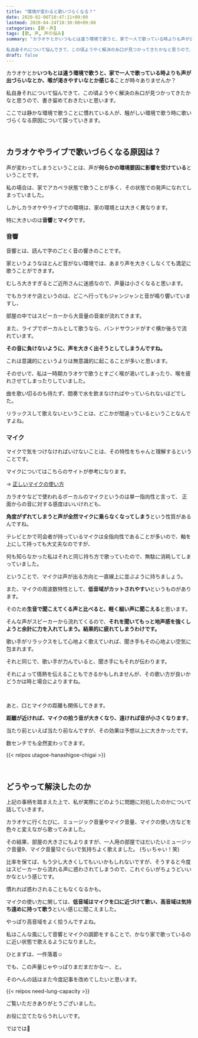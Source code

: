 ```yaml
---
title: "環境が変わると歌いづらくなる？"
date: 2020-02-06T10:47:11+09:00
lastmod: 2020-04-24T10:30:00+09:00
categories: [歌・声]
tags: [歌, 声, 声の悩み]
summary: "カラオケとかいつもとは違う環境で歌うと、家で一人で歌っている時よりも声が出づらいなとか、喉が渇きやすいなとか感じることが時々あります。

私自身それについて悩んできて、この頃ようやく解決の糸口が見つかってきたかなと思うので、書き留めておきたいと思います。"
draft: false
---
```

カラオケとか**いつもとは違う環境で歌うと、家で一人で歌っている時よりも声が出づらいなとか、喉が渇きやすいなとか感じる**ことが時々ありませんか？

私自身それについて悩んできて、この頃ようやく解決の糸口が見つかってきたかなと思うので、書き留めておきたいと思います。 
<!--more-->
ここでは静かな環境で歌うことに慣れている人が、騒がしい環境で歌う時に歌いづらくなる原因について探っていきます。

<br/>

## カラオケやライブで歌いづらくなる原因は？

声が変わってしまうということは、声が**何らかの環境要因に影響を受けている**ということです。

私の場合は、家でアカペラ状態で歌うことが多く、その状態での発声になれてしまっていました。

しかしカラオケやライブでの環境は、家の環境とは大きく異なります。 

特に大きいのは**音響**と**マイク**です。

### 音響

音響とは、読んで字のごとく音の響きのことです。

家というようなほとんど音がない環境では、あまり声を大きくしなくても満足に歌うことができます。

むしろ大きすぎるとご近所さんに迷惑なので、声量は小さくなると思います。

でもカラオケ店というのは、どこへ行ってもジャンジャンと音が鳴り響いていますし、

部屋の中ではスピーカーから大音量の音楽が流れてきます。

また、ライブでボーカルとして歌うなら、バンドサウンドがすぐ横か後ろで流れています。

**その音に負けないように、声を大きく出そうとしてしまうんですね。**

これは意識的にというよりは無意識的に起こることが多いと思います。

そのせいで、私は一時期カラオケで歌うとすごく喉が渇いてしまったり、喉を疲れさせてしまったりしていました。

曲を歌い切るのも待たず、間奏で水を飲まなければやっていられないほどでした。 

リラックスして歌えないということは、どこかが間違っているということなんですよね。

### マイク

マイクで気をつけなければいけないことは、その特性をちゃんと理解するということです。

マイクについてはこちらのサイトが参考になります。

→ [正しいマイクの使い方](https://remivoice.jp/vocal-technics/mike.html)

カラオケなどで使われるボーカルのマイクというのは単一指向性と言って、 正面からの音に対する感度はいいけれども、

**角度がずれてしまうと声が全然マイクに乗らなくなってしまう**という性質があるんですね。

テレビとかで司会者が持っているマイクは全指向性であることが多いので、軸を上にして持っても大丈夫なのですが、

何も知らなかった私はそれと同じ持ち方で歌っていたので、無駄に消耗してしまっていました。

ということで、マイクは声が出る方向と一直線上に並ぶように持ちましょう。

また、マイクの周波数特性として、**低音域がカットされやすい**というものがあります。

そのため**生音で聞こえてくる声と比べると、軽く細い声に聞こえる**と思います。

そんな声がスピーカーから流れてくるので、**それを聞いてもっと地声感を強くしようと余計に力を入れてしまう。結果的に疲れてしまうわけです。**

歌い手がリラックスをして心地よく歌えていれば、聞き手もその心地よい空気に包まれます。 

それと同じで、歌い手が力んでいると、聞き手にもそれが伝わります。

それによって情熱を伝えることもできるかもしれませんが、その歌い方が良いかどうかは時と場合によりますね。 

<br/>

あと、口とマイクの距離も関係してきます。

**距離が近ければ、マイクの拾う音が大きくなり、遠ければ音が小さくなります**。

当たり前といえば当たり前なんですが、その効果は予想以上に大きかったです。

数センチでも全然変わってきます。

{{< relpos utagoe-hanashigoe-chigai >}}

<br/>

## どうやって解決したのか
上記の事柄を踏まえた上で、私が実際にどのように問題に対処したのかについて話していきます。

カラオケに行くたびに、ミュージック音量やマイク音量、マイクの使い方などを色々と変えながら歌ってみました。

その結果、部屋の大きさにもよりますが、一人用の部屋ではだいたいミュージック音量9、マイク音量12ぐらいで気持ちよく歌えました。
(ちぃちゃい！笑)

比率を保てば、もう少し大きくしてもいいかもしれないですが、そうすると今度はスピーカーから流れる声に惑わされてしまうので、これぐらいがちょうどいいかなという感じです。

慣れれば惑わされることもなくなるかも。

マイクの使い方に関しては、**低音域はマイクを口に近づけて歌い、高音域は気持ち遠めに持って歌う**といい感じに聞こえました。

やっぱり高音域をよく拾うんですよね。

私はこんな風にして音響とマイクの調節をすることで、かなり家で歌っているのに近い状態で歌えるようになりました。

ひとまずは、一件落着:relaxed:

でも、この声量じゃやっぱりまだまだかなー、と。

そのへんの話はまた今度記事を改めてしたいと思います。

{{< relpos need-lung-capacity >}}

ご覧いただきありがとうございました。

お役に立てたならうれしいです。

ではでは:wave:
